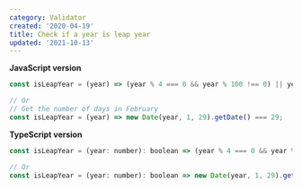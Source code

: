 ```yaml
---
category: Validator
created: '2020-04-19'
title: Check if a year is leap year
updated: '2021-10-13'
---
```


**JavaScript version**

```js
const isLeapYear = (year) => (year % 4 === 0 && year % 100 !== 0) || year % 400 === 0;

// Or
// Get the number of days in February
const isLeapYear = (year) => new Date(year, 1, 29).getDate() === 29;
```

**TypeScript version**

```js
const isLeapYear = (year: number): boolean => (year % 4 === 0 && year % 100 !== 0) || year % 400 === 0;

// Or
const isLeapYear = (year: number): boolean => new Date(year, 1, 29).getDate() === 29;
```

